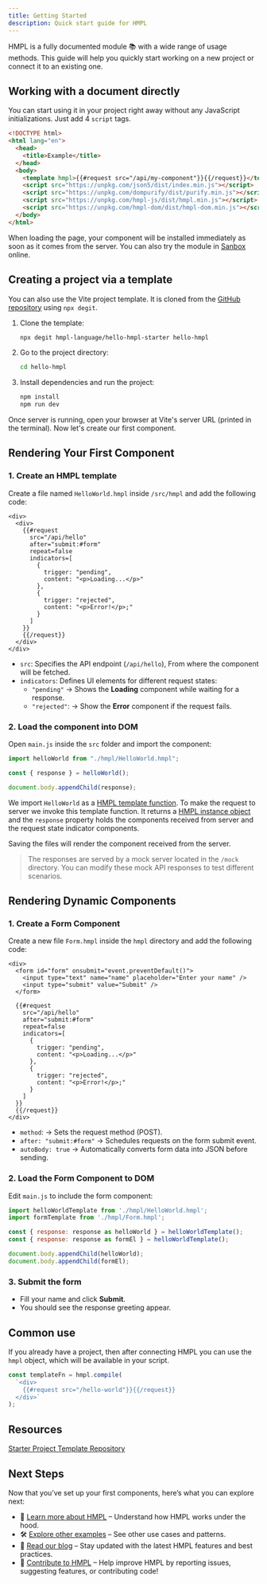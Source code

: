 ```yaml
---
title: Getting Started
description: Quick start guide for HMPL
---
```


HMPL is a fully documented module 📚 with a wide range of usage methods. This guide will help you quickly start working on a new project or connect it to an existing one.

## Working with a document directly

You can start using it in your project right away without any JavaScript initializations. Just add 4 `script` tags.

```html
<!DOCTYPE html>
<html lang="en">
  <head>
    <title>Example</title>
  </head>
  <body>
    <template hmpl>{{#request src="/api/my-component"}}{{/request}}</template>
    <script src="https://unpkg.com/json5/dist/index.min.js"></script>
    <script src="https://unpkg.com/dompurify/dist/purify.min.js"></script>
    <script src="https://unpkg.com/hmpl-js/dist/hmpl.min.js"></script>
    <script src="https://unpkg.com/hmpl-dom/dist/hmpl-dom.min.js"></script>
  </body>
</html>
```

When loading the page, your component will be installed immediately as soon as it comes from the server. You can also try the module in [Sanbox](https://codesandbox.io/p/sandbox/basic-hmpl-example-dxlgfg?file=%2Findex.html) online.

## Creating a project via a template

You can also use the Vite project template. It is cloned from the [GitHub repository](https://github.com/hmpl-language/hello-hmpl-starter) using `npx degit`.


<Steps>

1. Clone the template:

   ```sh
   npx degit hmpl-language/hello-hmpl-starter hello-hmpl
   ```

2. Go to the project directory:

   ```sh
   cd hello-hmpl
   ```

3. Install dependencies and run the project:

   ```sh
   npm install
   npm run dev
   ```

</Steps>

Once server is running, open your browser at Vite's server URL (printed in the terminal).
Now let's create our first component.

## Rendering Your First Component

### 1. Create an HMPL template

Create a file named `HelloWorld.hmpl` inside `/src/hmpl` and add the following code:

```hmpl
<div>
  <div>
    {{#request
      src="/api/hello"
      after="submit:#form"
      repeat=false
      indicators=[
        {
          trigger: "pending",
          content: "<p>Loading...</p>"
        },
        {
          trigger: "rejected",
          content: "<p>Error!</p>;"
        }
      ]
    }}
    {{/request}}
  </div>
</div>
```

- `src`: Specifies the API endpoint (`/api/hello`), From where the component will be fetched.
- `indicators`: Defines UI elements for different request states:
  - `"pending"` → Shows the **Loading** component while waiting for a response.
  - `"rejected"`: → Show the **Error** component if the request fails.

### 2. Load the component into DOM

Open `main.js` inside the `src` folder and import the component:

```javascript
import helloWorld from "./hmpl/HelloWorld.hmpl";

const { response } = helloWorld();

document.body.appendChild(response);
```

We import `HelloWorld` as a [HMPL template function](https://spec.hmpl-lang.dev/#template-function). To make the request to server we invoke this template function. It returns a [HMPL instance object](https://spec.hmpl-lang.dev/#sec-hmplinstance) and the `response` property holds the components received from server and the request state indicator components.

Saving the files will render the component received from the server.

> The responses are served by a mock server located in the `/mock` directory. You can modify these mock API responses to test different scenarios.

## Rendering Dynamic Components

### 1. Create a Form Component

Create a new file `Form.hmpl` inside the `hmpl` directory and add the following code:

```hmpl
<div>
  <form id="form" onsubmit="event.preventDefault()">
    <input type="text" name="name" placeholder="Enter your name" />
    <input type="submit" value="Submit" />
  </form>

  {{#request
    src="/api/hello"
    after="submit:#form"
    repeat=false
    indicators=[
      {
        trigger: "pending",
        content: "<p>Loading...</p>"
      },
      {
        trigger: "rejected",
        content: "<p>Error!</p>;"
      }
    ]
  }}
  {{/request}}
</div>
```

- `method`: → Sets the request method (POST).
- `after: "submit:#form"` → Schedules requests on the form submit event.
- `autoBody: true` → Automatically converts form data into JSON before sending.

### 2. Load the Form Component to DOM

Edit `main.js` to include the form component:

```javascript
import helloWorldTemplate from './hmpl/HelloWorld.hmpl';
import formTemplate from './hmpl/Form.hmpl';

const { response: response as helloWorld } = helloWorldTemplate();
const { response: response as formEl } = helloWorldTemplate();

document.body.appendChild(helloWorld);
document.body.appendChild(formEl);
```

### 3. Submit the form

- Fill your name and click **Submit**.
- You should see the response greeting appear.

## Common use

If you already have a project, then after connecting HMPL you can use the `hmpl` object, which will be available in your script.

```javascript
const templateFn = hmpl.compile(
  `<div>
    {{#request src="/hello-world"}}{{/request}}
  </div>`
);
```

## Resources

[Starter Project Template Repository](https://github.com/hmpl-language/hello-hmpl-starter)

## Next Steps

Now that you’ve set up your first components, here’s what you can explore next:

- 📖 [Learn more about HMPL](https://spec.hmpl-lang.dev/#hmpl) – Understand how HMPL works under the hood.
- 🛠️ [Explore other examples](/examples.md) – See other use cases and patterns.
- 📰 [Read our blog](https://blog.hmpl-lang.dev) – Stay updated with the latest HMPL features and best practices.
- 🌱 [Contribute to HMPL](https://github.com/hmpl-language/hmpl) – Help improve HMPL by reporting issues, suggesting features, or contributing code!
